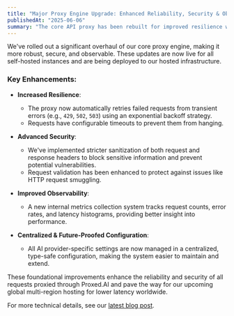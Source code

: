```yaml
---
title: "Major Proxy Engine Upgrade: Enhanced Reliability, Security & Observability"
publishedAt: "2025-06-06"
summary: "The core API proxy has been rebuilt for improved resilience with automatic retries, better security with advanced request validation, and deeper observability with new metrics."
---
```


We've rolled out a significant overhaul of our core proxy engine, making it more robust, secure, and observable. These updates are now live for all self-hosted instances and are being deployed to our hosted infrastructure.

### Key Enhancements:

*   **Increased Resilience**:
    *   The proxy now automatically retries failed requests from transient errors (e.g., `429`, `502`, `503`) using an exponential backoff strategy.
    *   Requests have configurable timeouts to prevent them from hanging.

*   **Advanced Security**:
    *   We've implemented stricter sanitization of both request and response headers to block sensitive information and prevent potential vulnerabilities.
    *   Request validation has been enhanced to protect against issues like HTTP request smuggling.

*   **Improved Observability**:
    *   A new internal metrics collection system tracks request counts, error rates, and latency histograms, providing better insight into performance.

*   **Centralized & Future-Proofed Configuration**:
    *   All AI provider-specific settings are now managed in a centralized, type-safe configuration, making the system easier to maintain and extend.

These foundational improvements enhance the reliability and security of all requests proxied through Proxed.AI and pave the way for our upcoming global multi-region hosting for lower latency worldwide.

For more technical details, see our [latest blog post](/updates/proxy-enhancements-and-fly-io).
